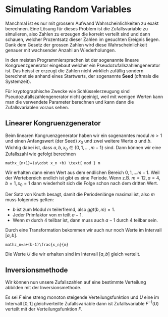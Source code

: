 # Simulating Random Variables

Manchmal ist es nur mit grossem Aufwand Wahrscheinlichkeiten zu exakt berechnen. Eine Lösung für dieses Problem ist die Zufallsvariable zu simulieren, also Zahlen zu erzeugen die korrekt verteilt sind und dann schauen, welcher Prozentsatz dieser Zahlen im gesuchten Ereignis liegen. Dank dem Gesetz der grossen Zahlen wird diese Wahrscheinlichkeit genauer mit wachsender Anzahl an Wiederholungen.

In den meisten Programmiersprachen ist der sogenannte lineare Kongruenzgenerator eingebaut welcher ein Pseudozufallszahlengenerator ist. Das heisst er erzeugt die Zahlen nicht wirklich zufällig sondern berechnet sie anhand eines Startwerts, der sogenannte **Seed** (oftmals die Systemzeit).

Für kryptographische Zwecke wie Schlüsselerzeugung sind Pseudozufallszahlengenerator nicht geeinigt, weil mit wenigen Werten kann man die verwendete Parameter berechnen und kann dann die Zufallsvariablen voraus sehen.

## Linearer Kongruenzgenerator

Beim linearen Kongruenzgenerator haben wir ein sogenanntes modul $m >1$ und  einen Anfangswert (der Seed) $x_0$ und zwei weitere Werte $a$ und $b$. Wichtig dabei ist, dass $a,b,x_0 \in \{0,1,...,m-1\}$ sind. Dann können wir eine Zufallszahl wie gefolgt berechnen

```mathx_{n+1}=(a\cdot x_n +b) \text{ mod } m```

Wir erhalten dann einen Wert aus dem endlichen Bereich ${0,1,...m-1}$. Weil der Wertebereich endlich ist gibt es eine Periode. Wenn z.B. $m=12,a=4,b=1,x_0=1$ dann wiederholt sich die Folge schon nach dem dritten Wert.

Der Satz von Knuth besagt, damit die Periodenlänge maximal ist, also $m$ muss folgendes gelten:

- $b$ ist zum Modul $m$ teilerfremd, also $ggt(b,m)=1$.
- Jeder Primfaktor von $m$ teilt $a-1$.
- Wenn $m$ durch 4 teilbar ist, dann muss auch $a-1$ durch 4 teilbar sein.

Durch eine Transformation bekommen wir auch nur noch Werte im Intervall $[a,b]$.

```mathz_n=a+(b-1)\frac{x_n}{m}```

Die Werte $U$ die wir erhalten sind im Intervall $[a,b]$ gleich verteilt.

## Inversionsmethode

Wir können nun unsere Zufallszahlen auf eine bestimmte Verteilung abbilden mit der Inversionsmethode.

Es sei $F$ eine streng monoton steigende Verteilungsfunktion und $U$ eine im Intervall $[0,1]$ gleichverteilte Zufallsvariable dann ist Zufallsvariable $F^{-1}(U)$ verteilt mit der Verteilungsfunktion $F$.
